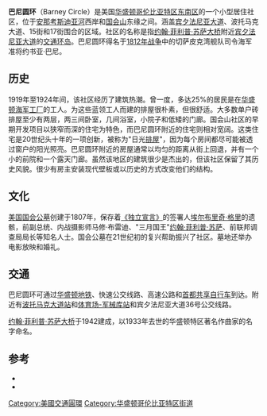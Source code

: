 {{Infobox settlement
| name                    = 巴尼圆环
| settlement_type         = 社区
| image_skyline           = 800 block Kentucky Avenue SE - Barney Circle - Washington DC - 2014.jpg
| image_map               = map barney circle.jpg
| latd  =  38 | latm  = 52 | lats  = 42.6 | latNS  = N
| longd = 076 | longm = 58 | longs = 50.5194 | longEW = W
| subdivision_type        = 国家
| subdivision_name        = 美国
| subdivision_type1       = 区
| subdivision_name1       = 华盛顿哥伦比亚特区
| established_title       = 兴建于
| established_date        = 1917年
| named_for               = 海军准将约书亚·巴尼
}}
'''巴尼圆环'''（Barney Circle）是美国[[华盛顿哥伦比亚特区|华盛顿哥伦比亚特区]][[东南区_(华盛顿特区)|东南区]]的一个小型居住社区，位于[[安那考斯迪亚河|安那考斯迪亚河]]西岸和[[国会山|国会山]]东缘之间。涵盖[[宾夕法尼亚大道|宾夕法尼亚大道]]、波托马克大道、15街和17街围合的区域。社区的名称是指[[约翰·菲利普·苏萨大桥|约翰·菲利普·苏萨大桥]]附近[[宾夕法尼亚大道|宾夕法尼亚大道]]的[[交通环岛|交通环岛]]。巴尼圆环得名于[[1812年战争|1812年战争]]中的切萨皮克湾舰队司令海军准将约书亚·巴尼。

== 历史 ==
1919年至1924年间，该社区经历了建筑热潮。曾一度，多达25%的居民是在[[华盛顿海军工厂|华盛顿海军工厂]]的工人。为这些蓝领工人而建的排屋很朴素，但很舒适。大多数单户砖排屋至少有两层，两三间卧室，几间浴室，小院子和低矮的门廊。国会山社区的早期开发项目以狭窄而深的住宅为特色，而巴尼圆环附近的住宅则相对宽阔。这类住宅是20世纪头十年的一项创新，被称为"日光[[排屋|排屋]]"，因为每个房间都尽可能被透过窗户的阳光照亮。巴尼圆环附近的房屋通常以均匀的距离从街上回退，并有一个小的前院和一个露天门廊。虽然该地区的建筑很少是杰出的，但该社区保留了其历史风貌。很少有房主安装现代壁板或以历史的方式改变他们的结构。

== 文化 ==
[[美国国会公墓|美国国会公墓]]创建于1807年，保存着[[美國獨立宣言|《独立宣言》]]的签署人[[埃尔布里奇·格里|埃尔布里奇·格里]]的遗骸，前副总统、内战摄影师马修·布雷迪、"三月国王"[[約翰·菲利普·蘇沙|约翰·菲利普·苏萨]]、前联邦调查局局长等知名人士。国会公墓在21世纪初的复兴帮助振兴了社区。墓地还举办电影放映和婚礼。

== 交通 ==
巴尼圆环可通过[[華盛頓地鐵|华盛顿地铁]]、快速公交线路、高速公路和[[首都共享自行车|首都共享自行车]]到达。附近有[[波多馬克大道站|波托马克大道站]]和[[體育場-軍械庫站|体育场-军械库站]]和宾夕法尼亚大道36号公交线路。

[[约翰·菲利普·苏萨大桥|约翰·菲利普·苏萨大桥]]于1942建成，以1933年去世的华盛顿特区著名作曲家的名字命名。

==参考==
{{reflist|2}}
*{{cite book|ref=harv|url=https://books.google.com/books?id=bKZIAAAAMAAJ&dq=%22Barney%20Circle%22%20constructed&pg=PA3160#v=onepage&q=%22Barney%20Circle%22%20constructed&f=false|author=Corps of Engineers|title=Annual Reports, War Department, Fiscal Year Ended June 30, 1911. Report of the Chief of Engineers, U.S. Army, 1911. Part III|location=Washington, D.C.|publisher=Department of the Army|date=1911|access-date=2016-03-28|archive-date=2016-04-25|archive-url=https://web.archive.org/web/20160425202055/https://books.google.com/books?id=bKZIAAAAMAAJ&dq=%22Barney%20Circle%22%20constructed&pg=PA3160#v=onepage&q=%22Barney%20Circle%22%20constructed&f=false|dead-url=no}}
*{{cite report|ref=harv|author=District of Columbia Department of Transportation|title=Barney Circle and Southeast Boulevard Transportation Planning Study|location=Washington, D.C.|publisher=D.C. Department of Transportation|date=November 21, 2013|url=http://greatergreater.com/files/2013/barneycircle.pdf|accessdate=April 26, 2014|deadurl=yes|archiveurl=https://web.archive.org/web/20140429080554/http://greatergreater.com/files/2013/barneycircle.pdf|archivedate=2014年4月29日}}
{{geographic location
|Centre =巴尼圆环
|North =金曼公园
|East =美国国会公墓
|South =[[安那考斯迪亚河|安那考斯迪亚河]]
|West =[[国会山|国会山]]}}

{{华盛顿哥伦比亚特区街道}}{{华盛顿哥伦比亚特区社区}}
[[Category:美國交通圓環|Category:美國交通圓環]]
[[Category:华盛顿哥伦比亚特区街道|Category:华盛顿哥伦比亚特区街道]]